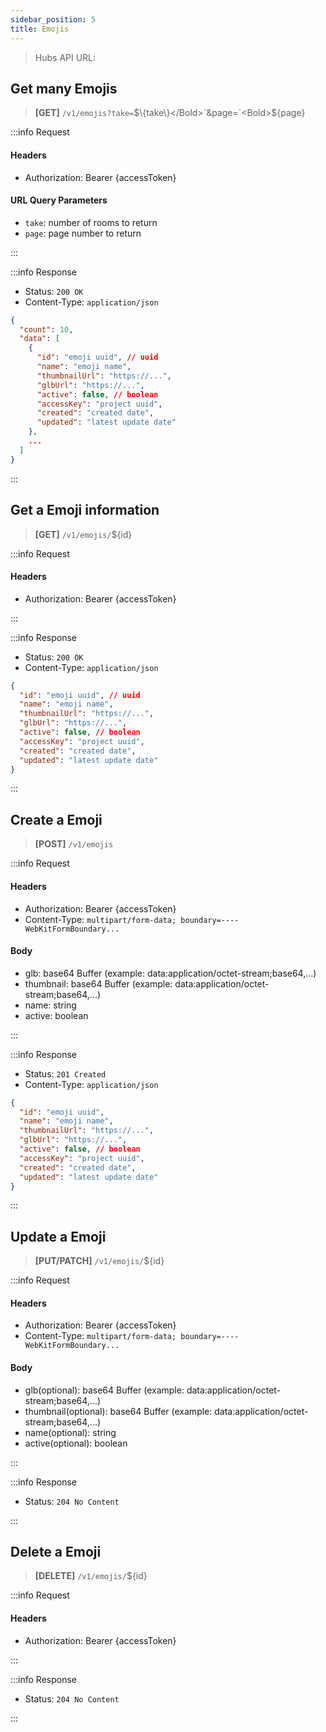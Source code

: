 ```yaml
---
sidebar_position: 5
title: Emojis
---
```



> Hubs API URL: <a><APIUrl /></a>

## Get many Emojis

> **[GET]** `/v1/emojis?take=`<Bold>$\{take\}</Bold>`&page=`<Bold>$\{page\}</Bold>

:::info Request

#### Headers
- Authorization: Bearer {accessToken}

#### URL Query Parameters
- `take`: number of rooms to return
- `page`: page number to return

:::

:::info Response

- Status: `200 OK`
- Content-Type: `application/json`

```json
{
  "count": 10,
  "data": [
    {
      "id": "emoji uuid", // uuid
      "name": "emoji name",
      "thumbnailUrl": "https://...",
      "glbUrl": "https://...",
      "active": false, // boolean
      "accessKey": "project uuid",
      "created": "created date",
      "updated": "latest update date"
    },
    ...
  ]
}
```

:::

## Get a Emoji information

> **[GET]** `/v1/emojis/`<Bold>$\{id\}</Bold>

:::info Request

#### Headers
- Authorization: Bearer {accessToken}

:::

:::info Response

- Status: `200 OK`
- Content-Type: `application/json`

```json
{
  "id": "emoji uuid", // uuid
  "name": "emoji name",
  "thumbnailUrl": "https://...",
  "glbUrl": "https://...",
  "active": false, // boolean
  "accessKey": "project uuid",
  "created": "created date",
  "updated": "latest update date"
}
```

:::

## Create a Emoji

> **[POST]** `/v1/emojis`

:::info Request

#### Headers
- Authorization: Bearer {accessToken}
- Content-Type: `multipart/form-data; boundary=----WebKitFormBoundary...`

#### Body
- glb: base64 Buffer (example: data:application/octet-stream;base64,...)
- thumbnail: base64 Buffer (example: data:application/octet-stream;base64,...)
- name: string
- active: boolean

:::

:::info Response

- Status: `201 Created`
- Content-Type: `application/json`

```json
{
  "id": "emoji uuid",
  "name": "emoji name",
  "thumbnailUrl": "https://...",
  "glbUrl": "https://...",
  "active": false, // boolean
  "accessKey": "project uuid",
  "created": "created date",
  "updated": "latest update date"
}
```

:::

## Update a Emoji

> **[PUT/PATCH]** `/v1/emojis/`<Bold>$\{id\}</Bold>

:::info Request

#### Headers
- Authorization: Bearer {accessToken}
- Content-Type: `multipart/form-data; boundary=----WebKitFormBoundary...`

#### Body
- glb(optional): base64 Buffer (example: data:application/octet-stream;base64,...)
- thumbnail(optional): base64 Buffer (example: data:application/octet-stream;base64,...)
- name(optional): string
- active(optional): boolean

:::

:::info Response

- Status: `204 No Content`

:::

## Delete a Emoji

> **[DELETE]** `/v1/emojis/`<Bold>$\{id\}</Bold>

:::info Request

#### Headers
- Authorization: Bearer {accessToken}

:::

:::info Response

- Status: `204 No Content`

:::
